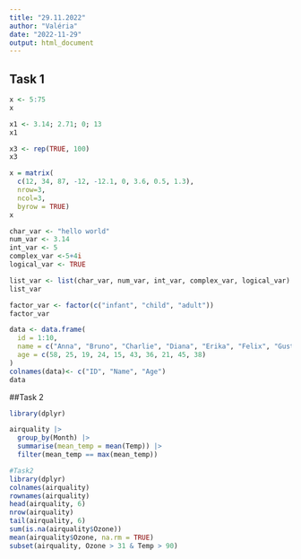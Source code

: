 ---
title: "29.11.2022"
author: "Valéria"
date: "2022-11-29"
output: html_document
---

## Task 1
```{r}
x <- 5:75
x
```
```{r}
x1 <- 3.14; 2.71; 0; 13
x1
```
```{r}
x3 <- rep(TRUE, 100)
x3
```

```{r}
x = matrix(
  c(12, 34, 87, -12, -12.1, 0, 3.6, 0.5, 1.3),
  nrow=3, 
  ncol=3, 
  byrow = TRUE)
x
```
```{r}
char_var <- "hello world"
num_var <- 3.14
int_var <- 5
complex_var <-5+4i
logical_var <- TRUE

list_var <- list(char_var, num_var, int_var, complex_var, logical_var)
list_var
```
```{r}
factor_var <- factor(c("infant", "child", "adult"))
factor_var
```
```{r}
data <- data.frame(
  id = 1:10,
  name = c("Anna", "Bruno", "Charlie", "Diana", "Erika", "Felix", "Gusto", "Hana", "Ivan", "Julia"),
  age = c(58, 25, 19, 24, 15, 43, 36, 21, 45, 38)
)
colnames(data)<- c("ID", "Name", "Age")
data
```
##Task 2
```{r message=FALSE}
library(dplyr)

airquality |> 
  group_by(Month) |> 
  summarise(mean_temp = mean(Temp)) |> 
  filter(mean_temp == max(mean_temp))
```
```{r}
#Task2
library(dplyr)
colnames(airquality)
rownames(airquality)
head(airquality, 6)
nrow(airquality)
tail(airquality, 6)
sum(is.na(airquality$Ozone))
mean(airquality$Ozone, na.rm = TRUE)
subset(airquality, Ozone > 31 & Temp > 90)
```

